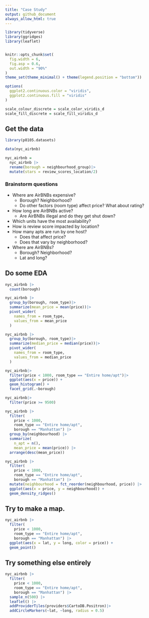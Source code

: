 ```yaml
---
title: "Case Study"
output: github_document
always_allow_html: true
---
```


```r
library(tidyverse)
library(ggridges)
library(leaflet)


knitr::opts_chunk$set(
  fig.width = 6,
  fig.asp = 0.6,
  out.width = "90%"
)
theme_set(theme_minimal() + theme(legend.position = "bottom"))

options(
  ggplot2.continuous.color = "viridis",
  ggplot2.continuous.fill = "viridis"
)

scale_colour_discrete = scale_color_viridis_d
scale_fill_discrete = scale_fill_viridis_d
```


## Get the data

```r
library(p8105.datasets)

data(nyc_airbnb)

nyc_airbnb = 
  nyc_airbnb |>
  rename(borough = neighbourhood_group)|>
  mutate(stars = review_scores_location/2)
```

### Brainstorm questions

- Where are AirBNBs expensive?
  - Borough? Neighborhood?
  - Do other factors (room type) affect price? What about rating?
- How long are AirBNBs active?
  - Are AirBNBs illegal and do they get shut down?
- Which units have the most availability?
- How is review score impacted by location?
- How many apts are run by one host?
  - Does that affect price?
  - Does that vary by neighborhood?
- Where are AirBNBs?
  - Borough? Neighborhood?
  - Lat and long?
  
## Do some EDA

```r
nyc_airbnb |>
  count(borough)
```

```r
nyc_airbnb |>
  group_by(borough, room_type)|> 
  summarize(mean_price = mean(price))|>
  pivot_wider(
    names_from = room_type,
    values_from = mean_price
  )
```

```r
nyc_airbnb |>
  group_by(borough, room_type)|> 
  summarize(median_price = median(price))|>
  pivot_wider(
    names_from = room_type,
    values_from = median_price
  )
```



```r
nyc_airbnb|>
  filter(price < 1000, room_type == "Entire home/apt")|>
  ggplot(aes(x = price)) +
  geom_histogram() +
  facet_grid(.~borough)
```


```r
nyc_airbnb|>
  filter(price >= 9500)
```
```r
nyc_airbnb |>
  filter(
    price < 1000, 
    room_type == "Entire home/apt",
    borough == "Manhattan") |>
  group_by(neighbourhood) |>
  summarize(
    n_apt = n(),
    mean_price = mean(price)) |>
  arrange(desc(mean_price))
```
  
```r
nyc_airbnb |>
  filter(
    price < 1000, 
    room_type == "Entire home/apt",
    borough == "Manhattan") |>
  mutate(neighbourhood = fct_reorder(neighbourhood, price)) |>
  ggplot(aes(x = price, y = neighbourhood)) +
  geom_density_ridges()
```

## Try to make a map.

```r
nyc_airbnb |>
  filter(
    price < 1000, 
    room_type == "Entire home/apt",
    borough == "Manhattan") |>
  ggplot(aes(x = lat, y = long, color = price)) +
  geom_point()
```
## Try something else entirely

```r
nyc_airbnb |>
  filter(
    price < 1000,
    room_type == "Entire home/apt",
    borough == "Manhattan") |>
  sample_n(500) |>
  leaflet() |>
  addProviderTiles(providers$CartoDB.Positron)|>
  addCircleMarkers(~lat, ~long, radius = 0.5) 

```

